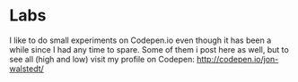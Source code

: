 
<Submenu>
  <SubmenuItem name="Football field" to="/labs/football-field" />
</Submenu >

# Labs

I like to do small experiments on Codepen.io even though it has been a while since I had any time to spare. Some of them i post here as well, but to see all (high and low) visit my profile on Codepen: http://codepen.io/jon-walstedt/


